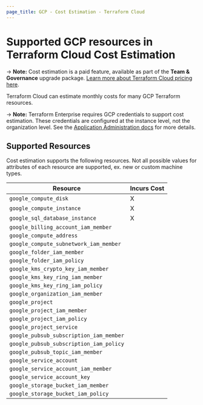 ```yaml
---
page_title: GCP - Cost Estimation - Terraform Cloud
---
```


# Supported GCP resources in Terraform Cloud Cost Estimation

-> **Note:** Cost estimation is a paid feature, available as part of the **Team & Governance** upgrade package. [Learn more about Terraform Cloud pricing here](https://www.hashicorp.com/products/terraform/pricing).

Terraform Cloud can estimate monthly costs for many GCP Terraform resources.

-> **Note:** Terraform Enterprise requires GCP credentials to support cost estimation. These credentials are configured at the instance level, not the organization level. See the [Application Administration docs](/enterprise/admin/application/integration) for more details.

## Supported Resources

Cost estimation supports the following resources. Not all possible values for attributes of each resource are supported, ex. new or custom machine types.

| Resource | Incurs Cost |
| ----------- | ----------- |
| `google_compute_disk` | X |
| `google_compute_instance` | X |
| `google_sql_database_instance` | X |
| `google_billing_account_iam_member` | |
| `google_compute_address` | |
| `google_compute_subnetwork_iam_member` | |
| `google_folder_iam_member` | |
| `google_folder_iam_policy` | |
| `google_kms_crypto_key_iam_member` | |
| `google_kms_key_ring_iam_member` | |
| `google_kms_key_ring_iam_policy` | |
| `google_organization_iam_member` | |
| `google_project` | |
| `google_project_iam_member` | |
| `google_project_iam_policy` | |
| `google_project_service` | |
| `google_pubsub_subscription_iam_member` | |
| `google_pubsub_subscription_iam_policy` | |
| `google_pubsub_topic_iam_member` | |
| `google_service_account` | |
| `google_service_account_iam_member` | |
| `google_service_account_key` | |
| `google_storage_bucket_iam_member` | |
| `google_storage_bucket_iam_policy` | |
